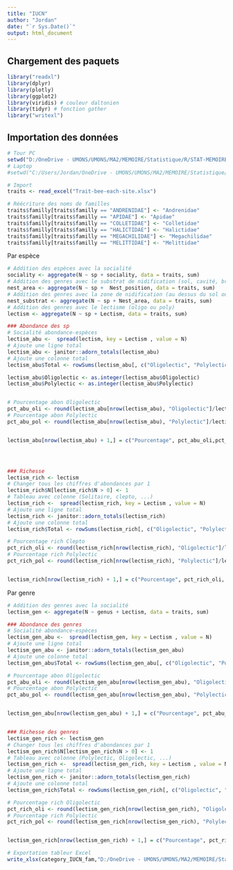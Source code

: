 ```yaml
---
title: "IUCN"
author: "Jordan"
date: "`r Sys.Date()`"
output: html_document
---
```


## Chargement des paquets
```r
library("readxl") 
library(dplyr)
library(plotly)
library(ggplot2)
library(viridis) # couleur daltonien
library(tidyr) # fonction gather
library("writexl")
```

## Importation des données
```r
# Tour PC
setwd("D:/OneDrive - UMONS/UMONS/MA2/MEMOIRE/Statistique/R/STAT-MEMOIRE/RAW2/Traits abeilles")
# Laptop
#setwd("C:/Users/Jordan/OneDrive - UMONS/UMONS/MA2/MEMOIRE/Statistique/R/STAT-MEMOIRE/RAW2/Traits abeilles")

# Import
traits <- read_excel("Trait-bee-each-site.xlsx")

# Réécriture des noms de familles
traits$familly[traits$familly == "ANDRENIDAE"] <- "Andrenidae"
traits$familly[traits$familly == "APIDAE"] <- "Apidae"
traits$familly[traits$familly == "COLLETIDAE"] <- "Colletidae"
traits$familly[traits$familly == "HALICTIDAE"] <- "Halictidae"
traits$familly[traits$familly == "MEGACHILIDAE"] <- "Megachilidae"
traits$familly[traits$familly == "MELITTIDAE"] <- "Melittidae"
```
Par espèce
```r
# Addition des espèces avec la socialité
sociality <- aggregate(N ~ sp + sociality, data = traits, sum)
# Addition des genres avec le substrat de nidification (sol, cavité, branche, vegetation,...)
nest_area <- aggregate(N ~ sp +  Nest_position, data = traits, sum)
# Addition des genres avec la zone de nidification (au dessus du sol ou en dessous)
nest_substrat <- aggregate(N ~ sp + Nest_area, data = traits, sum)
# Addition des genres avec le lectisme (oligo ou poly)
lectism <- aggregate(N ~ sp + Lectism, data = traits, sum)
```

```r
### Abondance des sp
# Socialité abondance-espèces
lectism_abu <-  spread(lectism, key = Lectism , value = N)
# Ajoute une ligne total
lectism_abu <- janitor::adorn_totals(lectism_abu)
# Ajoute une colonne total
lectism_abu$Total <- rowSums(lectism_abu[, c("Oligolectic", "Polylectic")])

lectism_abu$Oligolectic <- as.integer(lectism_abu$Oligolectic)
lectism_abu$Polylectic <- as.integer(lectism_abu$Polylectic)


# Pourcentage abon Oligolectic
pct_abu_oli <- round(lectism_abu[nrow(lectism_abu), "Oligolectic"]/lectism_abu[nrow(lectism_abu), "Total"], digits = 2)
# Pourcentage abon Polylectic
pct_abu_pol <- round(lectism_abu[nrow(lectism_abu), "Polylectic"]/lectism_abu[nrow(lectism_abu), "Total"], 2)


lectism_abu[nrow(lectism_abu) + 1,] = c("Pourcentage", pct_abu_oli,pct_abu_pol,"")




### Richesse 
lectism_rich <- lectism
# Changer tous les chiffres d'abondances par 1
lectism_rich$N[lectism_rich$N > 0] <- 1  
# Tableau avec colonne (Solitaire, clepto, ...)
lectism_rich <-  spread(lectism_rich, key = Lectism , value = N)
# Ajoute une ligne total
lectism_rich <- janitor::adorn_totals(lectism_rich)
# Ajoute une colonne total
lectism_rich$Total <- rowSums(lectism_rich[, c("Oligolectic", "Polylectic")])

# Pourcentage rich Clepto
pct_rich_oli <- round(lectism_rich[nrow(lectism_rich), "Oligolectic"]/lectism_rich[nrow(lectism_rich), "Total"], digits = 2)
# Pourcentage rich Polylectic
pct_rich_pol <- round(lectism_rich[nrow(lectism_rich), "Polylectic"]/lectism_rich[nrow(lectism_rich), "Total"], 2)


lectism_rich[nrow(lectism_rich) + 1,] = c("Pourcentage", pct_rich_oli, pct_rich_pol, "")
```
Par genre
```r
# Addition des genres avec la socialité
lectism_gen <- aggregate(N ~ genus + Lectism, data = traits, sum)
```

```r
### Abondance des genres
# Socialité abondance-espèces
lectism_gen_abu <-  spread(lectism_gen, key = Lectism , value = N)
# Ajoute une ligne total
lectism_gen_abu <- janitor::adorn_totals(lectism_gen_abu)
# Ajoute une colonne total
lectism_gen_abu$Total <- rowSums(lectism_gen_abu[, c("Oligolectic", "Polylectic")])

# Pourcentage abon Oligolectic
pct_abu_oli <- round(lectism_gen_abu[nrow(lectism_gen_abu), "Oligolectic"]/lectism_gen_abu[nrow(lectism_gen_abu), "Total"], digits = 2)
# Pourcentage abon Polylectic
pct_abu_pol <- round(lectism_gen_abu[nrow(lectism_gen_abu), "Polylectic"]/lectism_gen_abu[nrow(lectism_gen_abu), "Total"], 2)


lectism_gen_abu[nrow(lectism_gen_abu) + 1,] = c("Pourcentage", pct_abu_oli,pct_abu_pol,pct_abu_par,pct_abu_sol,"")


### Richesse des genres
lectism_gen_rich <- lectism_gen
# Changer tous les chiffres d'abondances par 1
lectism_gen_rich$N[lectism_gen_rich$N > 0] <- 1  
# Tableau avec colonne (Polylectic, Oligolectic, ...)
lectism_gen_rich <-  spread(lectism_gen_rich, key = Lectism , value = N)
# Ajoute une ligne total
lectism_gen_rich <- janitor::adorn_totals(lectism_gen_rich)
# Ajoute une colonne total
lectism_gen_rich$Total <- rowSums(lectism_gen_rich[, c("Oligolectic", "Polylectic")])

# Pourcentage rich Oligolectic
pct_rich_oli <- round(lectism_gen_rich[nrow(lectism_gen_rich), "Oligolectic"]/lectism_gen_rich[nrow(lectism_gen_rich), "Total"], digits = 2)
# Pourcentage rich Polylectic
pct_rich_pol <- round(lectism_gen_rich[nrow(lectism_gen_rich), "Polylectic"]/lectism_gen_rich[nrow(lectism_gen_rich), "Total"], 2)


lectism_gen_rich[nrow(lectism_gen_rich) + 1,] = c("Pourcentage", pct_rich_oli,pct_rich_pol,pct_rich_par,pct_rich_sol,"")
```

```r
# Exportation tableur Excel
write_xlsx(category_IUCN_fam,"D:/OneDrive - UMONS/UMONS/MA2/MEMOIRE/Statistique/R/STAT-MEMOIRE/Output/lectism.xlsx")
```